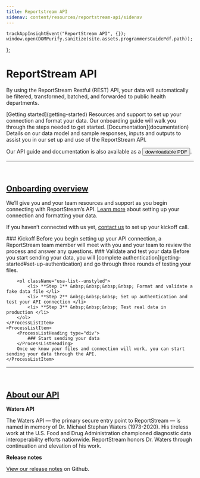 ```yaml
---
title: Reportstream API
sidenav: content/resources/reportstream-api/sidenav
---
```



    trackAppInsightEvent("ReportStream API", {});
    window.open(DOMPurify.sanitize(site.assets.programmersGuidePdf.path));
};

# ReportStream API

<p className="usa-intro text-base">By using the ReportStream Restful (REST) API, your data will automatically be filtered, transformed, batched, and forwarded to public health departments.</p>

<CardGroup>
    <Card gridLayout={{col: "fill"}}>
        <CardHeader><span className="font-sans-lg">[Getting started](getting-started)</span></CardHeader>
        <CardBody>Resources and support to set up your connection and format your data. Our onboarding guide will walk you through the steps needed to get started.</CardBody>
    </Card>
    <Card gridLayout={{col: "fill"}}>
        <CardHeader><span className="font-sans-lg">[Documentation](documentation)</span></CardHeader>
        <CardBody>Details on our data model and sample responses, inputs and outputs to assist you in our set up and use of the ReportStream API.</CardBody>
    </Card>
</CardGroup>

<p>Our API guide and documentation is also available as a <Button type="button" unstyled onClick={handleClick}>downloadable PDF</Button>.</p>

***
<br/>

## <a href="#onboarding-overview" className="usa-link usa-link--unstyled">Onboarding overview</a>
We’ll give you and your team resources and support as you begin connecting with ReportStream’s API. [Learn more](getting-started) about setting up your connection and formatting your data.

If you haven’t connected with us yet, [contact us](/support/contact) to set up your kickoff call.

<ProcessList>
    <ProcessListItem>
        <ProcessListHeading type="div">
            ### Kickoff
        </ProcessListHeading>
        Before you begin setting up your API connection, a ReportStream team member will meet with you and your team to review the process and answer any questions.
    </ProcessListItem>
    <ProcessListItem>
        <ProcessListHeading type="div">
            ### Validate and test your data
        </ProcessListHeading>
        Before you start sending your data, you will [complete authentication](getting-started#set-up-authentication) and go through three rounds of testing your files.

        <ol className="usa-list--unstyled">
            <li> **Step 1** &nbsp;&nbsp;&nbsp;&nbsp; Format and validate a fake data file </li>
            <li> **Step 2** &nbsp;&nbsp;&nbsp; Set up authentication and test your API connection </li>
            <li> **Step 3** &nbsp;&nbsp;&nbsp; Test real data in production </li>
        </ol>
    </ProcessListItem>
    <ProcessListItem>
        <ProcessListHeading type="div">
            ### Start sending your data
        </ProcessListHeading>
        Once we know your files and connection will work, you can start sending your data through the API.
    </ProcessListItem>
</ProcessList>

***
<br/>

## <a href="#about-our-api" className="usa-link usa-link--unstyled">About our API</a>

**Waters API**

The Waters API — the primary secure entry point to ReportStream — is named in memory of Dr. Michael Stephan Waters (1973-2020). His tireless work at the U.S. Food and Drug Administration championed diagnostic data interoperability efforts nationwide. ReportStream honors Dr. Waters through continuation and elevation of his work.

**Release notes**

[View our release notes](https://github.com/CDCgov/prime-reportstream/releases) on Github.
